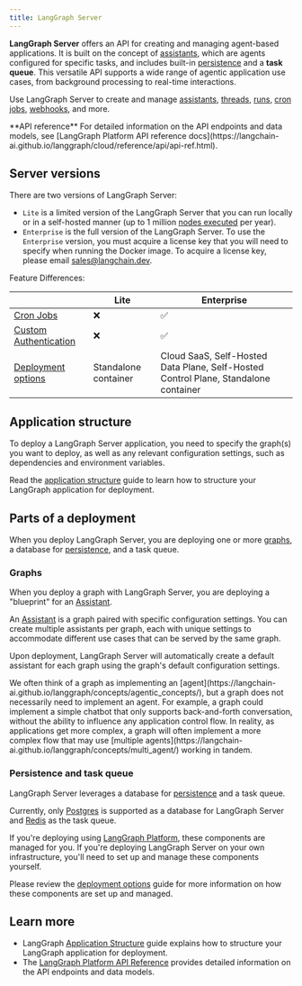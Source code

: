 ```yaml
---
title: LangGraph Server
---
```


**LangGraph Server** offers an API for creating and managing agent-based applications. It is built on the concept of [assistants](assistants), which are agents configured for specific tasks, and includes built-in [persistence](https://langchain-ai.github.io/langgraph/concepts/persistence/#memory-store) and a **task queue**. This versatile API supports a wide range of agentic application use cases, from background processing to real-time interactions.

Use LangGraph Server to create and manage [assistants](assistants), [threads](https://langchain-ai.github.io/langgraph/concepts/persistence/#threads), [runs](assistants#execution), [cron jobs](cron-jobs), [webhooks](webhooks), and more.

<Tip>
  **API reference**
  For detailed information on the API endpoints and data models, see [LangGraph Platform API reference docs](https://langchain-ai.github.io/langgraph/cloud/reference/api/api-ref.html).
</Tip>

## Server versions

There are two versions of LangGraph Server:

* `Lite` is a limited version of the LangGraph Server that you can run locally or in a self-hosted manner (up to 1 million [nodes executed](faq#what-does-nodes-executed-mean-for-langgraph-platform-usage) per year).
* `Enterprise` is the full version of the LangGraph Server. To use the `Enterprise` version, you must acquire a license key that you will need to specify when running the Docker image. To acquire a license key, please email sales@langchain.dev.

Feature Differences:

|       | Lite       | Enterprise |
|-------|------------|------------|
| [Cron Jobs](cron-jobs) |❌|✅|
| [Custom Authentication](auth) |❌|✅|
| [Deployment options](deployment-options) | Standalone container | Cloud SaaS, Self-Hosted Data Plane, Self-Hosted Control Plane, Standalone container

## Application structure

To deploy a LangGraph Server application, you need to specify the graph(s) you want to deploy, as well as any relevant configuration settings, such as dependencies and environment variables.

Read the [application structure](./application-structure) guide to learn how to structure your LangGraph application for deployment.

## Parts of a deployment

When you deploy LangGraph Server, you are deploying one or more [graphs](#graphs), a database for [persistence](https://langchain-ai.github.io/langgraph/concepts/persistence/), and a task queue.

### Graphs

When you deploy a graph with LangGraph Server, you are deploying a "blueprint" for an [Assistant](assistants).

An [Assistant](assistants) is a graph paired with specific configuration settings. You can create multiple assistants per graph, each with unique settings to accommodate different use cases
that can be served by the same graph.

Upon deployment, LangGraph Server will automatically create a default assistant for each graph using the graph's default configuration settings.

<Note>
  We often think of a graph as implementing an [agent](https://langchain-ai.github.io/langgraph/concepts/agentic_concepts/), but a graph does not necessarily need to implement an agent. For example, a graph could implement a simple
  chatbot that only supports back-and-forth conversation, without the ability to influence any application control flow. In reality, as applications get more complex, a graph will often implement a more complex flow that may use [multiple agents](https://langchain-ai.github.io/langgraph/concepts/multi_agent/) working in tandem.
</Note>

### Persistence and task queue

LangGraph Server leverages a database for [persistence](https://langchain-ai.github.io/langgraph/concepts/persistence/) and a task queue.

Currently, only [Postgres](https://www.postgresql.org/) is supported as a database for LangGraph Server and [Redis](https://redis.io/) as the task queue.

If you're deploying using [LangGraph Platform](langgraph-cloud), these components are managed for you. If you're deploying LangGraph Server on your own infrastructure, you'll need to set up and manage these components yourself.

Please review the [deployment options](deployment-options) guide for more information on how these components are set up and managed.

## Learn more

* LangGraph [Application Structure](application-structure) guide explains how to structure your LangGraph application for deployment.
* The [LangGraph Platform API Reference](https://langchain-ai.github.io/langgraph/cloud/reference/api/api-ref.html) provides detailed information on the API endpoints and data models.
